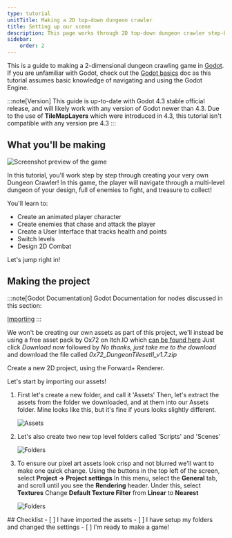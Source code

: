 ```yaml
---
type: tutorial
unitTitle: Making a 2D top-down dungeon crawler
title: Setting up our scene
description: This page works through 2D top-down dungeon crawler step-by-step
sidebar:
    order: 2
---
```



This is a guide to making a 2-dimensional dungeon crawling game in [Godot](https://godotengine.org/). If you are unfamiliar with Godot, check out the [Godot basics](/game-design/godot/basics) doc as this tutorial assumes basic knowledge of navigating and using the Godot Engine.

:::note[Version]
This guide is up-to-date with Godot 4.3 stable official release, and will likely work with any version of Godot newer than 4.3. Due to the use of **TileMapLayers** which were introduced in 4.3, this tutorial isn't compatible with any version pre 4.3
:::

## What you'll be making

![Screenshot preview of the game](/src/assets/godot/dungeonCrawler/screenshot.png)

In this tutorial, you'll work step by step through creating your very own Dungeon Crawler! In this game, the player will navigate through a multi-level dungeon of your design, full of enemies to fight, and treasure to collect!

You'll learn to:
- Create an animated player character
- Create enemies that chase and attack the player
- Create a User Interface that tracks health and points
- Switch levels 
- Design 2D Combat

Let's jump right in!

## Making the project

:::note[Godot Documentation]
Godot Documentation for nodes discussed in this section: 

[Importing](https://docs.godotengine.org/en/stable/tutorials/assets_pipeline/import_process.html)
:::


We won't be creating our own assets as part of this project, we'll instead be using a free asset pack by Ox72 on Itch.IO which [can be found here](https://0x72.itch.io/dungeontileset-ii) Just click *Download now* followed by *No thanks, just take me to the download* and download the file called *0x72_DungeonTilesetII_v1.7.zip*

Create a new 2D project, using the Forward+ Renderer. 

Let's start by importing our assets!

<Steps>

1.  First let's create a new folder, and call it 'Assets'
    Then, let's extract the assets from the folder we downloaded, and at them into our Assets folder. Mine looks like this, but it's fine if yours looks slightly different.

    ![Assets](/src/assets/godot/dungeonCrawler/assets.png)

2. Let's also create two new top level folders called 'Scripts' and 'Scenes'

    ![Folders](/src/assets/godot/dungeonCrawler/folders.png)

3. To ensure our pixel art assets look crisp and not blurred we'll want to make one quick change.
    Using the buttons in the top left of the screen, select **Project -> Project settings** In this menu, select the **General** tab, and scroll until you see the **Rendering** header. Under this, select **Textures**
    Change **Default Texture Filter** from **Linear** to **Nearest**

    ![Folders](/src/assets/godot/dungeonCrawler/TextureFilter.png)
</Steps>

<Box>
## Checklist
<Checklist>
- [ ] I have imported the assets
- [ ] I have setup my folders and changed the settings
- [ ] I'm ready to make a game!
</Checklist>
</Box>